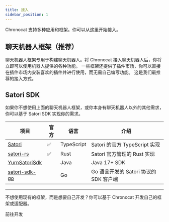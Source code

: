 ```yaml
---
title: 接入
sidebar_position: 1
---
```



Chronocat 支持多种应用和框架。你可以从这里开始接入。

## 聊天机器人框架（推荐）

聊天机器人框架专用于构建聊天机器人。将 Chronocat 接入聊天机器人后，你将立即可以使用机器人提供的各种功能。
一些框架还提供了插件市场，你可以直接在插件市场内安装喜欢的插件并进行使用，而无需自己编写功能。
这是我们最推荐的接入方式。

<DocCardList />

## Satori SDK

如果你不想使用上面的聊天机器人框架，或你本身有聊天机器人以外的其他需求，你可以基于 Satori SDK
实现你的需求。

| 项目                                                                  | 官方               | 语言       | 介绍                                   |
| --------------------------------------------------------------------- | ------------------ | ---------- | -------------------------------------- |
| [Satori](https://github.com/satorijs/satori)                          | :white_check_mark: | TypeScript | Satori 的官方 TypeScript 实现          |
| [satori-rs](https://github.com/satorijs/satori-rs)                    | :white_check_mark: | Rust       | Satori 官方管理的 Rust 实现            |
| [YurnSatoriSdk](https://github.com/Nyayurn/YurnSatoriSdk)             |                    | Java       | Java 17+ SDK                           |
| [satori-sdk-go](https://github.com/dezhishen/satori-sdk-go)           |                    | Go         | Go 语言开发的 Satori 协议的 SDK 客户端 |

---

不想使用现有的框架，而是想要自己开发？你可以基于 Chronocat 开发自己的框架或适配器。

<Link
  className="button button--secondary button--lg button--develop"
  to="/develop"
>
  <span>前往开发</span>
</Link>
